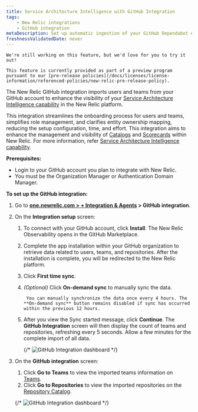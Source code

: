 ```yaml
---
title: Service Architecture Intelligence with GitHub Integration
tags:
    - New Relic integrations
    - GitHub integration
metaDescription: Set up automatic ingestion of your GitHub Dependabot events by using webhook for ongoing ingestion.
freshnessValidatedDate: never
---
```


<Callout variant="tip" title="PREVIEW">

    We're still working on this feature, but we'd love for you to try it out!

    This feature is currently provided as part of a preview program pursuant to our [pre-release policies](/docs/licenses/license-information/referenced-policies/new-relic-pre-release-policy).
</Callout>


The New Relic GitHub integration imports users and teams from your GitHub account to enhance the visibility of your [Service Architecture Intelligence capability](/docs/service-architecture-intelligence/getting-started) in the New Relic platform. 

This integration streamlines the onboarding process for users and teams, simplifies role management, and clarifies entity ownership mapping, reducing the setup configuration, time, and effort. This integration aims to enhance the management and visibility of [Catalogs](/docs/service-architecture-intelligence/catalogs/catalogs) and [Scorecards](/docs/service-architecture-intelligence/scorecards/getting-started) within New Relic. For more information, refer [Service Architecture Intelligence capability](/docs/service-architecture-intelligence/getting-started). 


**Prerequisites:**

* Login to your GitHub account you plan to integrate with New Relic.
* You must be the Organization Manager or Authentication Domain Manager.


**To set up the GitHub integration:**

1. Go to **[one.newrelic.com > + Integration & Agents](https://one.newrelic.com/marketplace7)  > GitHub integration**.
2. On the **Integration setup** screen:

    1. To connect with your GitHub account, click **Install**. The New Relic Observability opens in the GitHub Marketplace. 
    2. Complete the app installation within your GitHub organization to retrieve data related to users, teams, and repositories.
        After the installation is complete, you will be redirected to the New Relic platform.
    3. Click **First time sync**.
    4. *(Optional)* Click **On-demand sync** to manually sync the data.

        <Callout variant="tip" title="tip">

            You can manually synchronize the data once every 4 hours. The **On-demand sync** button remains disabled if sync has occurred within the previous 12 hours.

        </Callout>

    5. After you view the Sync started message, click **Continue**. The **GitHub Integration** screen will then display the count of teams and repositories, refreshing every 5 seconds. Allow a few minutes for the complete import of all data.

        {/* <img
            title="GitHub Integration dashboard"
            alt="GitHub Integration dashboard"
            src="/images/github-integration-progress.webp"
        /> 
        */}

3. On the **GitHub integration** screen:

    1. Click **Go to Teams** to view the imported teams information on [Teams](/docs/service-architecture-intelligence/teams/teams).
    2. Click **Go to Repositories** to view the imported repositories on the [Repository Catalog](/docs/service-architecture-intelligence/catalogs/repositoryCatalog).


    {/* <img
        title="GitHub Integration dashboard"
        alt="GitHub Integration dashboard"
        src="/images/github-integration-progress.webp"
    /> 
    */}

